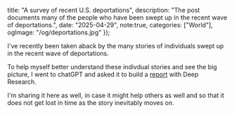 
  title: "A survey of recent U.S. deportations",
  description: "The post documents many of the people who have been swept up in the recent wave of deportations.",
  date: "2025-04-29",
  note:true,
  categories: ["World"],
  ogImage: "/og/deportations.jpg"
});

I've recently been taken aback by the many stories of individuals swept up in the recent wave of deportations.

To help myself better understand these indivdual stories and see the big picture, I went to chatGPT and asked it to build a [report][1] with Deep Research. 

I'm sharing it here as well, in case it might help others as well and so that it does not get lost in time as the story inevitably moves on. 




<ChatGPT postPath='2025-05-29-deportation/research.html' />



[1]: https://chatgpt.com/share/68110c0b-40c0-8011-81ea-1c662209a269